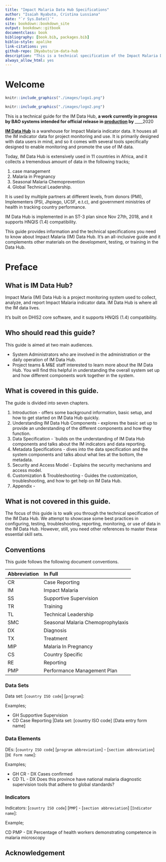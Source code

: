 ```yaml
--- 
title: "Impact Malaria Data Hub Specifications"
author: "Isaiah Nyabuto, Cristina Lussiana"
date: "`r Sys.Date()`"
site: bookdown::bookdown_site
output: bookdown::gitbook
documentclass: book
bibliography: [book.bib, packages.bib]
biblio-style: apalike
link-citations: yes
github-repo: INyabuto/im-data-hub
description: "This is a technical specification of the Impact Malaria Data Hub."
always_allow_html: yes
---
```


# Welcome {-}

```r
knitr::include_graphics("./images/logo1.png")
```

```r
knitr::include_graphics("./images/logo2.png")
```

This is a technical guide for the IM Data Hub, __a work currently in progress by BAO systems intended for official release in [production](imdatahub.org) by ______2020


[__IM Data Hub__](imdatahub.org) is a warehouse for Impact Malaria indicator data. It houses all the IM indicator data for project monitoring and use. It is primarily designed with data users in mind, and so it comes with several tools specifically designed to enable monitoring and promote the use of IM data.

Today, IM Data Hub is extensively used in 11 countries in Africa, and it collects a tremendous amount of data in the following tracks; 


1. case management
2. Malaria in Pregnancy
3. Seasonal Malaria Chemoprevention
4. Global Technical Leadership.

It is used by multiple partners at different levels, from donors (PMI), Implementers (PSI, Jhpiego, UCSF, e.t.c), and government ministries of health in tracking country performance.

IM Data Hub is implemented in an ST-3 plan since Nov 27th, 2018, and it supports HNQIS (1.4) compatibility. 

This guide provides information and the technical specifications you need to know about Impact Malaria (IM) Data Hub. It’s an all-inclusive guide and it complements other materials on the development, testing, or training in the Data Hub.

<!--  Start of the preface -->

# Preface {-} 
## What is IM Data Hub? 
Impact Maria (IM) Data Hub is a project monitoring system used to collect, analyze, and report Impact Malaria indicator data. IM Data Hub is where all the IM data lives.


It's built on DHIS2 core software, and it supports HNQIS (1.4) compatibility. 


## Who should read this guide?

This guide is aimed at two main audiences. 

- System Administrators who are involved in the administration or the daily operation of IM Data Hub.
- Project teams & M&E staff interested to learn more about the IM Data Hub. You will find this helpful in understanding the overall system set up and how different components work together in the system.

## What is covered in this guide.

The guide is divided into seven chapters.

1. Introduction - offers some background information, basic setup, and how to get started on IM Data Hub quickly.
2. Understanding IM Data Hub Components - explores the basic set up to provide an understanding of the different components and how they function.
3. Data Specification - `builds on the understanding of IM Data Hub components and talks about the IM indicators and data reporting.
4. Metadata Specifications - dives into the data specification and the system components and talks about what lies at the bottom, the metadata. 
5. Security and Access Model - Explains the security mechanisms and access model.
6. Customization & Troubleshooting - Guides the customization, troubleshooting, and how to get help on IM Data Hub. 
7. Appendix -


## What is not covered in this guide.

The focus of this guide is to walk you through the technical specification of the IM Data Hub. We attempt to showcase some best practices in configuring, testing, troubleshooting, reporting, monitoring, or use of data in the IM Data Hub. However, still, you need other references to master these essential skill sets. 

## Conventions

This guide follows the following document conventions. 


Abbreviation                   |In Full
----------------------------- |:---------------------------
CR                             | Case Reporting
IM                             |Impact Malaria
SS                             |Supportive Supervision
TR                             |Training
TL                             |Technical Leadership
SMC                            |Seasonal Malaria Chemoprophylaxis
DX                             |Diagnosis
TX                             |Treatment
MIP | Malaria In Pregnancy
CS  |Country Specific
RE  |Reporting
PMP |Performance Management Plan

### Data Sets 
Data set: [`country ISO code`] [`program`]: 

Examples;

- GH Supportive Supervision
- CD Case Reporting |Data set: [country ISO code] [Data entry form name]

### Data Elements 

DEs: [`country ISO code`] [`program abbreviation`] - [`section abbreviation`] [`DE Form name`]:

Examples;

- GH CR - DX Cases confirmed 
- CD TL - DX Does this province have national malaria diagnostic supervision tools that adhere to global standards? 


### Indicators 

Indicators: [`country ISO code`] [`PMP`] - [`section abbreviation`] [`Indicator name`]:

Example;

CD PMP - DX Percentage of health workers demonstrating competence in malaria microscopy 

## Acknowledgement






